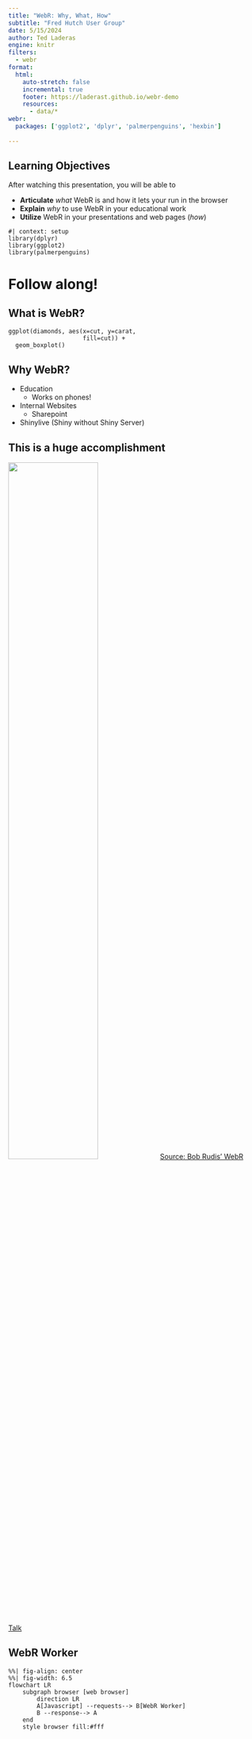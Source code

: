 ```yaml
---
title: "WebR: Why, What, How"
subtitle: "Fred Hutch User Group"
date: 5/15/2024
author: Ted Laderas
engine: knitr
filters: 
  - webr
format:
  html:
    auto-stretch: false
    incremental: true
    footer: https://laderast.github.io/webr-demo
    resources:
      - data/*
webr:
  packages: ['ggplot2', 'dplyr', 'palmerpenguins', 'hexbin']
  
---
```


## Learning Objectives

After watching this presentation, you will be able to

- **Articulate** *what* WebR is and how it lets your run in the browser
- **Explain** *why* to use WebR in your educational work
- **Utilize** WebR in your presentations and web pages (*how*)

```webr-r
#| context: setup
library(dplyr)
library(ggplot2)
library(palmerpenguins)
```

# Follow along!

## What is WebR?

```webr-r
ggplot(diamonds, aes(x=cut, y=carat, 
                     fill=cut)) +
  geom_boxplot()
```

## Why WebR?

- Education
  - Works on phones!
- Internal Websites
  - Sharepoint
- Shinylive (Shiny without Shiny Server)

## This is a huge accomplishment {background-color="black"}

![](111-002.png){width="60%"}
[Source: Bob Rudis' WebR Talk](https://rud.is/w/2023-nyr-webr/#/now)

## WebR Worker {background-color="white"}

```mermaid
%%| fig-align: center
%%| fig-width: 6.5
flowchart LR
    subgraph browser [web browser]
        direction LR
        A[Javascript] --requests--> B[WebR Worker] 
        B --response--> A 
    end
    style browser fill:#fff
```
